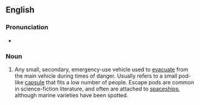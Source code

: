 ==English==

===Pronunciation===
* {{IPA|/əˈskep.pɔd/|lang=en}}

===Noun===
{{en-noun|head=[[escape]] [[pod]]}}

# Any small, secondary, emergency-use vehicle used to [[evacuate]] from the main vehicle during times of danger. Usually refers to a small pod-like [[capsule]] that fits a low number of people.  Escape pods are common in science-fiction literature, and often are attached to [[spaceship]]s, although marine varieties have been spotted.